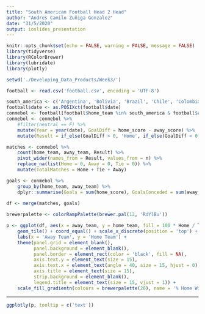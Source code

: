 ```yaml
---
title: "South American Football Head 2 Head"
author: "Andres Camilo Zuñiga Gonzalez"
date: "31/5/2020"
output: ioslides_presentation
---
```

```r
knitr::opts_chunk$set(echo = FALSE, warning = FALSE, message = FALSE)
library(tidyverse)
library(RColorBrewer)
library(lubridate)
library(plotly)
```
```r
setwd('./Developing_Data_Products/Week3/')
```

```r
football <- read.csv('football.csv', encoding = 'UTF-8')
```

```r
south_america <- c('Argentina', 'Bolivia', 'Brazil', 'Chile', 'Colombia', 'Ecuador', 'Paraguay', 'Peru', 'Uruguay', 'Venezuela')
football$date <- as.POSIXct(football$date)
conmebol <- football[football$home_team %in% south_america & football$away_team %in% south_america,]
conmebol <- conmebol %>%
    #filter(neutral == F) %>%
    mutate(Year = year(date), GoalDiff = home_score - away_score) %>%
    mutate(Result = if_else(GoalDiff > 0, 'Home', if_else(GoalDiff < 0, 'Away', 'Tie')))
```

```r
matches <- conmebol %>%
    count(home_team, away_team, Result) %>%
    pivot_wider(names_from = Result, values_from = n) %>%
    replace_na(list(Home = 0, Away = 0, Tie = 0)) %>%
    mutate(TotalMatches = Home + Tie + Away)

goals <- conmebol %>%
    group_by(home_team, away_team) %>%
    dplyr::summarise(Goals = sum(home_score), GoalsConceded = sum(away_score), GoalDiff = sum(GoalDiff))
    
df <- merge(matches, goals)
```

```r
brewerpalette <- colorRampPalette(brewer.pal(12, 'RdYlBu'))

p <- ggplot(df, aes(x = away_team, y = home_team, fill = 100 * Home / TotalMatches, text = paste(home_team, 'vs', away_team, '\nTotal Matches:', TotalMatches, '\nHome Wins:', Home, '\nAway Wins:', Away, '\nTies:', Tie))) + 
    geom_tile() + coord_equal() + scale_x_discrete(position = 'top') + 
    labs(x = 'Away Team', y = 'Home Team') +
    theme(panel.grid = element_blank(),
          panel.background = element_blank(),
          panel.border = element_rect(color = 'black', fill = NA),
          axis.text.y = element_text(size = 15),
          axis.text.x = element_text(angle = 40, size = 15, hjust = 0),
          axis.title = element_text(size = 15),
          strip.background = element_blank(),
          legend.title = element_text(size = 15, vjust = 1)) +
    scale_fill_gradientn(colours = brewerpalette(20), name = '% Home Wins', breaks = as.integer)
```

***
```r
ggplotly(p, tooltip = c('text'))
```

